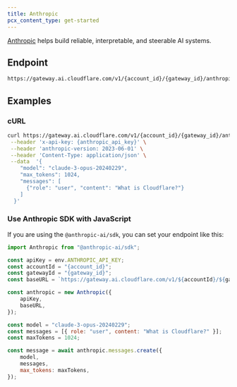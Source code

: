 ```yaml
---
title: Anthropic
pcx_content_type: get-started
---
```


[Anthropic](https://www.anthropic.com/) helps build reliable, interpretable, and steerable AI systems.

## Endpoint

```txt
https://gateway.ai.cloudflare.com/v1/{account_id}/{gateway_id}/anthropic
```

## Examples

### cURL

```bash title="Example fetch request"
curl https://gateway.ai.cloudflare.com/v1/{account_id}/{gateway_id}/anthropic/v1/messages \
 --header 'x-api-key: {anthropic_api_key}' \
 --header 'anthropic-version: 2023-06-01' \
 --header 'Content-Type: application/json' \
 --data  '{
    "model": "claude-3-opus-20240229",
    "max_tokens": 1024,
    "messages": [
      {"role": "user", "content": "What is Cloudflare?"}
    ]
  }'
```

### Use Anthropic SDK with JavaScript

If you are using the `@anthropic-ai/sdk`, you can set your endpoint like this:

```js title="JavaScript"
import Anthropic from "@anthropic-ai/sdk";

const apiKey = env.ANTHROPIC_API_KEY;
const accountId = "{account_id}";
const gatewayId = "{gateway_id}";
const baseURL = `https://gateway.ai.cloudflare.com/v1/${accountId}/${gatewayId}/anthropic`;

const anthropic = new Anthropic({
	apiKey,
	baseURL,
});

const model = "claude-3-opus-20240229";
const messages = [{ role: "user", content: "What is Cloudflare?" }];
const maxTokens = 1024;

const message = await anthropic.messages.create({
	model,
	messages,
	max_tokens: maxTokens,
});
```
